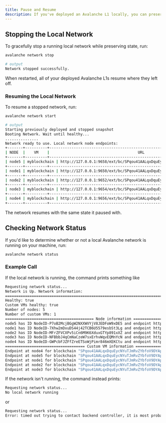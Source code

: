 ```yaml
---
title: Pause and Resume
description: If you've deployed an Avalanche L1 locally, you can preserve and restore the state of your deployed Avalanche L1s.
---
```


Stopping the Local Network[​](#stopping-the-local-network "Direct link to heading")
-----------------------------------------------------------------------------------

To gracefully stop a running local network while preserving state, run:

```bash
avalanche network stop

# output
Network stopped successfully.
```

When restarted, all of your deployed Avalanche L1s resume where they left off.

### Resuming the Local Network[​](#resuming-the-local-network "Direct link to heading")

To resume a stopped network, run:

```bash
avalanche network start

# output
Starting previously deployed and stopped snapshot
Booting Network. Wait until healthy...
...............
Network ready to use. Local network node endpoints:
+-------+----------+------------------------------------------------------------------------------------+
| NODE  |    VM    |                                        URL                                         |
+-------+----------+------------------------------------------------------------------------------------+
| node5 | myblockchain | http://127.0.0.1:9658/ext/bc/SPqou41AALqxDquEycNYuTJmRvZYbfoV9DYApDJVXKXuwVFPz/rpc |
+-------+----------+------------------------------------------------------------------------------------+
| node1 | myblockchain | http://127.0.0.1:9650/ext/bc/SPqou41AALqxDquEycNYuTJmRvZYbfoV9DYApDJVXKXuwVFPz/rpc |
+-------+----------+------------------------------------------------------------------------------------+
| node2 | myblockchain | http://127.0.0.1:9652/ext/bc/SPqou41AALqxDquEycNYuTJmRvZYbfoV9DYApDJVXKXuwVFPz/rpc |
+-------+----------+------------------------------------------------------------------------------------+
| node3 | myblockchain | http://127.0.0.1:9654/ext/bc/SPqou41AALqxDquEycNYuTJmRvZYbfoV9DYApDJVXKXuwVFPz/rpc |
+-------+----------+------------------------------------------------------------------------------------+
| node4 | myblockchain | http://127.0.0.1:9656/ext/bc/SPqou41AALqxDquEycNYuTJmRvZYbfoV9DYApDJVXKXuwVFPz/rpc |
+-------+----------+------------------------------------------------------------------------------------+
```

The network resumes with the same state it paused with.

Checking Network Status[​](#checking-network-status "Direct link to heading")
-----------------------------------------------------------------------------

If you'd like to determine whether or not a local Avalanche network is running on your machine, run:

```bash
avalanche network status
```

### Example Call[​](#example-call "Direct link to heading")

If the local network is running, the command prints something like

```bash
Requesting network status...
Network is Up. Network information:
==================================================================================================
Healthy: true
Custom VMs healthy: true
Number of nodes: 5
Number of custom VMs: 1
======================================== Node information ========================================
node5 has ID NodeID-P7oB2McjBGgW2NXXWVYjV8JEDFoW9xDE5 and endpoint http://127.0.0.1:9658:
node1 has ID NodeID-7Xhw2mDxuDS44j42TCB6U5579esbSt3Lg and endpoint http://127.0.0.1:9650:
node2 has ID NodeID-MFrZFVCXPv5iCn6M9K6XduxGTYp891xXZ and endpoint http://127.0.0.1:9652:
node3 has ID NodeID-NFBbbJ4qCmNaCzeW7sxErhvWqvEQMnYcN and endpoint http://127.0.0.1:9654:
node4 has ID NodeID-GWPcbFJZFfZreETSoWjPimr846mXEKCtu and endpoint http://127.0.0.1:9656:
==================================== Custom VM information =======================================
Endpoint at node4 for blockchain "SPqou41AALqxDquEycNYuTJmRvZYbfoV9DYApDJVXKXuwVFPz": http://127.0.0.1:9656/ext/bc/SPqou41AALqxDquEycNYuTJmRvZYbfoV9DYApDJVXKXuwVFPz/rpc
Endpoint at node5 for blockchain "SPqou41AALqxDquEycNYuTJmRvZYbfoV9DYApDJVXKXuwVFPz": http://127.0.0.1:9658/ext/bc/SPqou41AALqxDquEycNYuTJmRvZYbfoV9DYApDJVXKXuwVFPz/rpc
Endpoint at node1 for blockchain "SPqou41AALqxDquEycNYuTJmRvZYbfoV9DYApDJVXKXuwVFPz": http://127.0.0.1:9650/ext/bc/SPqou41AALqxDquEycNYuTJmRvZYbfoV9DYApDJVXKXuwVFPz/rpc
Endpoint at node2 for blockchain "SPqou41AALqxDquEycNYuTJmRvZYbfoV9DYApDJVXKXuwVFPz": http://127.0.0.1:9652/ext/bc/SPqou41AALqxDquEycNYuTJmRvZYbfoV9DYApDJVXKXuwVFPz/rpc
Endpoint at node3 for blockchain "SPqou41AALqxDquEycNYuTJmRvZYbfoV9DYApDJVXKXuwVFPz": http://127.0.0.1:9654/ext/bc/SPqou41AALqxDquEycNYuTJmRvZYbfoV9DYApDJVXKXuwVFPz/rpc
```

If the network isn't running, the command instead prints:

```bash
Requesting network status...
No local network running
```

or

```bash
Requesting network status...
Error: timed out trying to contact backend controller, it is most probably not running
```

